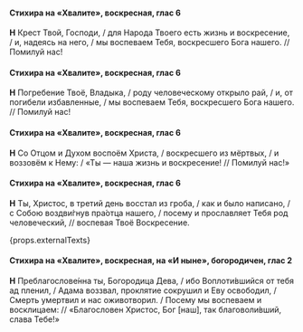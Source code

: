 #### Стихира на «Хвалите», воскресная, глас 6

**Н** Крест Твой, Господи, / для Народа Твоего есть жизнь и воскресение, / и, надеясь на него, / мы воспеваем Тебя, воскресшего Бога нашего. // Помилуй нас!

#### Стихира на «Хвалите», воскресная, глас 6

**Н** Погребение Твоё, Владыка, / роду человеческому открыло рай, / и, от погибели избавленные, / мы воспеваем Тебя, воскресшего Бога нашего. // Помилуй нас!

#### Стихира на «Хвалите», воскресная, глас 6

**Н** Со Отцом и Духом воспоём Христа, / воскресшего из мёртвых, / и воззовём к Нему: / «Ты — наша жизнь и воскресение! // Помилуй нас!»

#### Стихира на «Хвалите», воскресная, глас 6

**Н** Ты, Христос, в третий день восстал из гроба, / как и было написано, / с Собою воздви́гнув пра́отца нашего, / посему и прославляет Тебя род человеческий, // воспевая Твоё Воскресение.

{props.externalTexts}

#### Стихира на «Хвалите», воскресная, на «И ныне», богородичен, глас 2

**Н** Преблагослове́нна ты, Богородица Дева, / ибо Воплоти́вшийся от тебя ад пленил, / Адама воззвал, проклятие сокрушил и Еву освободил, / Смерть умертвил и нас оживотворил. / Посему мы воспеваем и восклицаем: // «Благословен Христос, Бог <R>[</R>наш<R>]</R>, так благоволи́вший, слава Тебе!»
